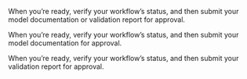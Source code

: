 :::: {.content-visible unless-format="revealjs"}
When you're ready, verify your workflow's status, and then submit your model documentation or validation report for approval.

::::


:::: {.content-visible when-format="revealjs" when-meta="includes.developer"}
When you're ready, verify your workflow's status, and then submit your model documentation for approval.

::::


:::: {.content-visible when-format="revealjs" unless-meta="includes.developer"}
When you're ready, verify your workflow's status, and then submit your validation report for approval.

::::
